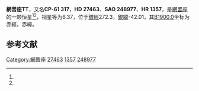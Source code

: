 {{Starbox begin
| name = 網罟座TT
}}
{{Starbox observe
| epoch = [[J2000.0|J2000.0]]
| constell = [[網罟座|網罟座]]<ref name=SIMBAD>{{cite web
 | url=http://simbad.u-strasbg.fr/simbad/sim-id?Ident=HR+1357
 | title =Pulsating variable Star
 | publisher=Centre de Données astronomiques de Strasbourg
 | work=SIMBAD
 | accessdate=2012-07-13}}</ref><ref name=DATA>{{cite web
 | url=http://vizier.u-strasbg.fr/viz-bin/VizieR-5?-out.add=.&-source=5050&-corr=PK=HR&-out.max=9999&HR=1357
 | title =VizieR Detailed Page
 | accessdate=2012-07-13}}</ref>
| 星官 = 
| ra = {{RA|4|16|21.1}}<ref name=SIMBAD /><ref name=DATA />
| dec = {{DEC|-60|56|55}}<ref name=SIMBAD /><ref name=DATA />
| appmag_v = 6.37<ref name=SIMBAD /><ref name=DATA />
}}
{{Starbox character
| class = ApEuCrSr:<ref name=SIMBAD /><ref name=DATA />
| b-v = 0.07<ref name=SIMBAD /><ref name=DATA />
| u-b = 0.01<ref name=SIMBAD /><ref name=DATA />
| r-i = <ref name=SIMBAD /><ref name=DATA />
| variable = 
}}
{{Starbox astrometry
| radial_v = 0.01
| prop_mo_ra = 22
| parallax = 0.015
| p_error =
}}
{{Starbox catalog
| names =CP-61 317，[[SAO星表|SAO]] 248977，[[HD星表|HD]] 27463，[[HR星表|HR]] 1357}}
{{Starbox reference |Simbad=HR+1357}}
{{Starbox end}}

'''網罟座TT'''，又名'''CP-61 317'''，'''HD 27463'''、'''SAO 248977'''、'''HR 1357'''，是[[網罟座|網罟座]]的一颗恒星<ref name=SIMBAD /><ref name=DATA />，视星等为6.37，位于[[銀道座標系|銀經]]272.3，[[銀道座標系|銀緯]]-42.01，其[[B1900.0|B1900.0]]坐标为赤經{{RA|4|14|50.3}}，赤緯{{DEC|-61|-42.01|39}}。

== 参考文献 ==
{{reflist}}

{{star-stub}}

{{網罟座恒星}}
[[Category:網罟座|Category:網罟座]]
[[Category:HD和HDE天體|27463]]
[[Category:HR天體|1357]]
[[Category:SAO天體|248977]]